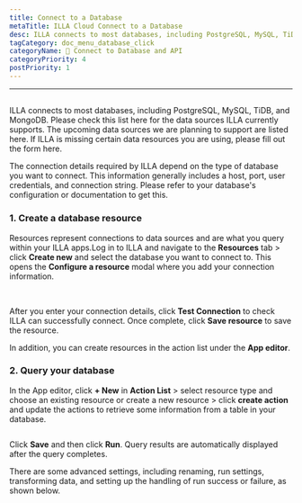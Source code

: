```yaml
---
title: Connect to a Database
metaTitle: ILLA Cloud Connect to a Database
desc: ILLA connects to most databases, including PostgreSQL, MySQL, TiDB, and MongoDB
tagCategory: doc_menu_database_click
categoryName: 📲 Connect to Database and API
categoryPriority: 4
postPriority: 1
---
```


* * *

## <Heading hidden>Connect to a database</Heading>

ILLA connects to most databases, including PostgreSQL, MySQL, TiDB, and MongoDB. Please check this list here for the data sources ILLA currently supports. The upcoming data sources we are planning to support are listed here. If ILLA is missing certain data resources you are using, please fill out the form here.

The connection details required by ILLA depend on the type of database you want to connect. This information generally includes a host, port, user credentials, and connection string. Please refer to your database's configuration or documentation to get this.

### 1.  Create a database resource

Resources represent connections to data sources and are what you query within your ILLA apps.Log in to ILLA and navigate to the **Resources** tab > click **Create new** and select the database you want to connect to. This opens the **Configure a resource** modal where you add your connection information.

<img
  src='https://cdn.illacloud.com/official-website/img/docs/connect/connect-database/resources.png'
  alt=""
/>
<img
  src='https://cdn.illacloud.com/official-website/img/docs/connect/connect-database/config.png'
  alt=""
/>

After you enter your connection details, click **Test Connection** to check ILLA can successfully connect. Once complete, click **Save resource** to save the resource.

In addition, you can create resources in the action list under the **App editor**.

### 2.  Query your database

In the App editor, click **+ New** in **Action List** > select resource type and choose an existing resource or create a new resource > click **create action** and update the actions to retrieve some information from a table in your database.

<img
  src='https://cdn.illacloud.com/official-website/img/docs/connect/connect-database/action.png'
  alt=""
/>

Click **Save** and then click **Run**. Query results are automatically displayed after the query completes.

There are some advanced settings, including renaming, run settings, transforming data, and setting up the handling of run success or failure, as shown below.

<img
  src='https://cdn.illacloud.com/official-website/img/docs/connect/connect-database/run.png'
  alt=""
/>
